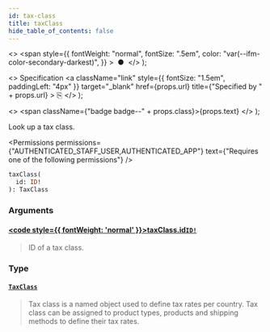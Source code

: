 ```yaml
---
id: tax-class
title: taxClass
hide_table_of_contents: false
---
```


  <>
    <span
      style={{
        fontWeight: "normal",
        fontSize: ".5em",
        color: "var(--ifm-color-secondary-darkest)",
      }}
    >
      &nbsp;●&nbsp;
    </span>
  </>
);

  <>
    Specification
    <a
      className="link"
      style={{ fontSize: "1.5em", paddingLeft: "4px" }}
      target="\_blank"
      href={props.url}
      title={"Specified by " + props.url}
    >
      ⎘
    </a>
  </>
);

  <>
    <span className={"badge badge--" + props.class}>{props.text}</span>
  </>
);

Look up a tax class.

<Badge text="Added in Saleor 3.9" class="secondary margin-bottom--sm" />

<FeaturePreview />

<Permissions
  permissions={"AUTHENTICATED_STAFF_USER,AUTHENTICATED_APP"}
  text={"Requires one of the following permissions"}
/>

```graphql
taxClass(
  id: ID!
): TaxClass
```

### Arguments

#### [<code style={{ fontWeight: 'normal' }}>taxClass.<b>id</b></code>](#)<Bullet />[`ID!`](../../../api-reference/miscellaneous/scalars/id) <Badge class="secondary" text="non-null"/> <Badge class="secondary" text="scalar"/>

> ID of a tax class.

### Type

#### [`TaxClass`](../../../api-reference/taxes/objects/tax-class) <Badge class="secondary" text="object"/>

> Tax class is a named object used to define tax rates per country. Tax class can be assigned to product types, products and shipping methods to define their tax rates.

<Badge text="Added in Saleor 3.9" class="secondary margin-bottom--sm" />

<FeaturePreview />

>


